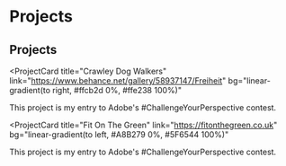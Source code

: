 # Projects

## Projects

<ProjectCard
  title="Crawley Dog Walkers"
  link="https://www.behance.net/gallery/58937147/Freiheit"
  bg="linear-gradient(to right, #ffcb2d 0%, #ffe238 100%)"
>
  This project is my entry to Adobe's #ChallengeYourPerspective contest.
</ProjectCard>

<ProjectCard
  title="Fit On The Green"
  link="https://fitonthegreen.co.uk"
  bg="linear-gradient(to left, #A8B279 0%, #5F6544 100%)"
>
  This project is my entry to Adobe's #ChallengeYourPerspective contest.
</ProjectCard>
